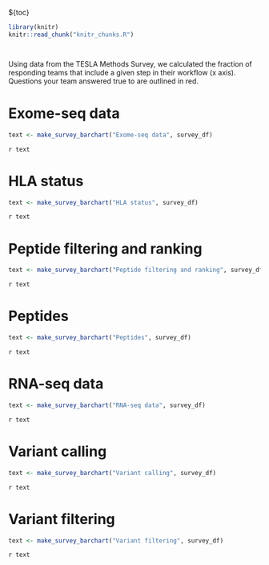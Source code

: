 ${toc}

```r
library(knitr)
knitr::read_chunk("knitr_chunks.R")
```

```r
```

```r
```
Using data from the TESLA Methods Survey, we calculated the fraction of responding teams that include a given step in their workflow (x axis). Questions your team answered true to are outlined in red.


# Exome-seq data
```r
text <- make_survey_barchart("Exome-seq data", survey_df)
```
`r text`

# HLA status
```r
text <- make_survey_barchart("HLA status", survey_df)
```
`r text`

# Peptide filtering and ranking
```r
text <- make_survey_barchart("Peptide filtering and ranking", survey_df)
```
`r text`

# Peptides
```r
text <- make_survey_barchart("Peptides", survey_df)
```
`r text`

# RNA-seq data
```r
text <- make_survey_barchart("RNA-seq data", survey_df)
```
`r text`

# Variant calling
```r
text <- make_survey_barchart("Variant calling", survey_df)
```
`r text`

# Variant filtering
```r
text <- make_survey_barchart("Variant filtering", survey_df)
```
`r text`


